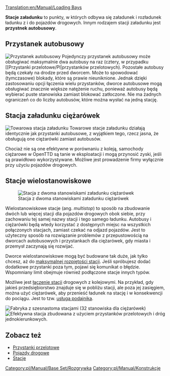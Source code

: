 [[Translation:en/Manual/Loading Bays]]

'''Stacje załadunku''' to punkty, w których odbywa się załadunek i rozładunek ładunku z i do pojazdów drogowych. Innym rodzajem stacji załadunku jest '''przystnek autobusowy'''.

==Przystanek autobusowy==
[[File:en/Archive/Old 32bpp/Busstation.png|right|frame|Przystanek autobusowy]]
Pojedynczy przystanek autobusowy może obsługiwać maksymalnie dwa autobusy na raz (cztery, w przypadku [[Przystanki przelotowe/Pl|przystanków przelotowych). Pozostałe autobusy będą czekały na drodze przed dworcem. Może to spowodować (tymczasowe) blokady, które są prawie nieuniknione. Jednak dzięki zastosowaniu opcji łączenia wielu przystanków, dworce autobusowe mogą obsługiwać znacznie większe natężenie ruchu, ponieważ autobusy będą wybierać puste stanowiska zamiast blokować zatłoczone. Nie ma żadnych ograniczeń co do liczby autobusów, które można wysłać na jedną stację. 

==Stacja załadunku ciężarówek==
[[File:en/Manual/Lorrystation.png|right|frame|Towarowa stacja załadunku]]
Towarowe stacje załadunku działają identycznie jak przystanki autobusowe, z wyjątkiem tego, rzecz jasna, że obsługują one ciężarówki zamiast autobusów.

Chociaż nie są one efektywne w porównaniu z koleją, samochody ciężarowe w OpenTTD są tanie w eksploatacji i mogą przynosić zyski, jeśli są prawidłowo wykorzystywane. Możliwe jest prowadzenie firmy wyłącznie przy użyciu pojazdów drogowych.

==Stacje wielostanowiskowe==
[[File:en/Manual/Multistop2ry.png|frame|Stacja z dwoma stanowiskami załadunku ciężarówek]]

Wielostanowiskowe stacje (ang. ''multistop'') to sposób na zbudowanie dwóch lub więcej stacji dla pojazdów drogowych obok siebie, przy zachowaniu tej samej nazwy stacji i tego samego ładunku. Autobusy i ciężarówki będą wtedy korzystać z dostępnych miejsc na wszystkich połączonych stacjach, zamiast czekać na odjazd pojazdów. Jest to użyteczny sposób na rozwiązanie problemów z przepustowością na dworcach autobusowych i przystankach dla ciężarówek, gdy miasta i przemysł zaczynają się rozwijać.

Dworce wielostanowiskowe mogą być budowane tak duże, jak tylko chcesz, aż do [[pl/Archive/Unmapped/Ustawienia/Ograniczenia|maksymalnej rozpiętości stacji]]. Jeśli spróbujesz dodać dodatkowe przystanki poza tym, pojawi się komunikat o błędzie. Wspomniany limit obejmuje również podłączone stacje innych typów.

Możliwe jest [[pl/Manual/Stacje#stacje-laczone|łączenie stacji]] drogowych z kolejowymi. Na przykład, gdy jakieś przedsiębiorstwo znajduje się w pobliżu stacji, ale poza jej zasięgiem, można użyć ciężarówek, aby przenieść ładunek na stację i w konsekwencji do pociągu. Jest to tzw. [[pl/Manual/Podajnik|usługa podajnika]]. 

[[File:en/Manual/Roadvehicle16stations.png|frame|Fabryka z szesnastoma stacjami (32 stanowiska dla ciężarówek)]]
[[File:en/Manual/Roadvehiclerorostation.png|frame|Efektywna stacja zbudowana z użyciem [[pl/Manual/Przystanki przelotowe|przystanków przelotowych]] i [[pl/Manual/Drogi|dróg jednokierunkowych]].]]

==Zobacz też==
* [[pl/Manual/Przystanki przelotowe|Przystanki przelotowe]]
* [[pl/Manual/Pojazdy drogowe|Pojazdy drogowe]]
* [[pl/Manual/Stacje|Stacje]]

[[Category:pl/Manual/Base Set/Rozgrywka]]
[[Category:pl/Manual/Konstrukcje]]